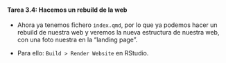 ::: {.callout-important icon="false"}
#### Tarea 3.4: Hacemos un rebuild de la web

- Ahora ya tenemos fichero `index.qmd`, por lo que ya podemos hacer un rebuild de nuestra web y veremos la nueva estructura de nuestra web, con una foto nuestra en la "landing page".

- Para ello: `Build > Render Website` en RStudio.
:::